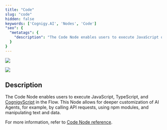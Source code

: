 ```yaml
---
title: "Code"
slug: "code"
hidden: false
keywords: ['Cognigy.AI', 'Nodes', 'Code']
"seo": {
  "metatags": {
    "description": "The Code Node enables users to execute JavaScript or TypeScript code in the Flow."
  }
}
---
```


<a href="/release-notes/4.68"><img noZoom src="https://img.shields.io/badge/Updated in-v4.68-blue.svg" /></a>

<Frame>
  <img class="image-center" src="/_assets/ai/develop/node-reference/code/code.png" style={{ width: 'auto' }} />
</Frame>

## Description

The Code Node enables users to execute JavaScript, TypeScript, and [CognigyScript](/ai/platform-features/cognigyscript) in the Flow. This Node allows for deeper customization of AI Agents, for example, by calling API requests, using npm modules, and manipulating text and data.

For more information, refer to [Code Node reference](/ai/for-developers/code/overview).
